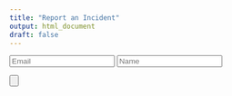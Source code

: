 ```yaml
--- 
title: "Report an Incident"
output: html_document
draft: false 
---
```

<script src="https://www.google.com/recaptcha/api.js" async defer></script>



<form 
  method="POST" 
  action="https://script.google.com/macros/s/AKfycbwI9bkY9PPwIXU04B3tclJJpmR2zEipujxV9E0yy4Ez1jnY23_30b4Mw3PYFoNDxuQT/exec"
>
  <input name="Email" type="email" placeholder="Email" required>
  <input name="Name" type="text" placeholder="Name" required>
 <div class="g-recaptcha" data-sitekey="6LflAdQeAAAAAFUQPY80nsqzFjwZT3Jv4YN5sgo1"></div>

    <button name="submit" type="submit" value="Submit" placeholder="submit" />

</form>